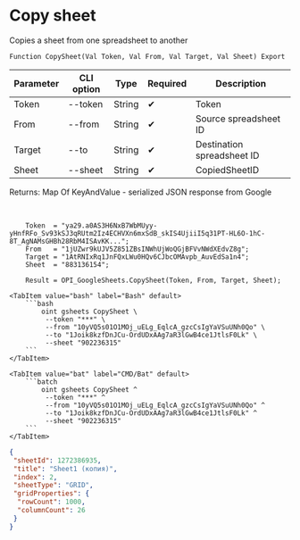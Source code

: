 ﻿---
sidebar_position: 3
description: Copy sheet and other functions to work with Google Sheets in the Open Integration Package, a free open-source integration library for 1C:Enterprise 8, OneScript and CLI
keywords: [1C, 1С, 1С:Enterprise, 1С:Enterprise 8.3, API, Integration, Services, Exchange, OneScript, CLI, Google Sheets]
---


# Copy sheet
 Copies a sheet from one spreadsheet to another



`Function CopySheet(Val Token, Val From, Val Target, Val Sheet) Export`

  | Parameter | CLI option | Type | Required | Description |
  |-|-|-|-|-|
  | Token | --token | String | &#x2714; | Token |
  | From | --from | String | &#x2714; | Source spreadsheet ID |
  | Target | --to | String | &#x2714; | Destination spreadsheet ID |
  | Sheet | --sheet | String | &#x2714; | CopiedSheetID |

  
  Returns:  Map Of KeyAndValue - serialized JSON response from Google

<br/>




```bsl title="1C:Enterprise/OneScript code example"
    Token  = "ya29.a0AS3H6NxB7WbMUyy-yHnfRFo_Sv93kSJ3qRUtm2Iz4ECHVXn6mxSdB_skIS4UjiiI5q31PT-HL6O-1hC-8T_AgNAMsGHBh28RbM4ISAvKK...";
    From   = "1jUZwr9kUJV5Z851ZBsINWhUjWoQGjBFVvNWdXEdvZ8g";
    Target = "1AtRNIxRq1JnFQxLWu0HQv6CJbcOMAvpb_AuvEdSa1n4";
    Sheet  = "883136154";

    Result = OPI_GoogleSheets.CopySheet(Token, From, Target, Sheet);
```
 

 <Tabs>
  
    <TabItem value="bash" label="Bash" default>
        ```bash
            oint gsheets CopySheet \
             --token "***" \
             --from "10yVQ5s01O1MOj_uELg_EqlcA_gzcCsIgYaVSuUNh0Qo" \
             --to "1Joik8kzfDnJCu-OrdUDxAAg7aR3lGwB4ce1JtlsF0Lk" \
             --sheet "902236315"
        ```
    </TabItem>
  
    <TabItem value="bat" label="CMD/Bat" default>
        ```batch
            oint gsheets CopySheet ^
             --token "***" ^
             --from "10yVQ5s01O1MOj_uELg_EqlcA_gzcCsIgYaVSuUNh0Qo" ^
             --to "1Joik8kzfDnJCu-OrdUDxAAg7aR3lGwB4ce1JtlsF0Lk" ^
             --sheet "902236315"
        ```
    </TabItem>
</Tabs>


```json title="Result"
{
 "sheetId": 1272386935,
 "title": "Sheet1 (копия)",
 "index": 2,
 "sheetType": "GRID",
 "gridProperties": {
  "rowCount": 1000,
  "columnCount": 26
 }
}
```
